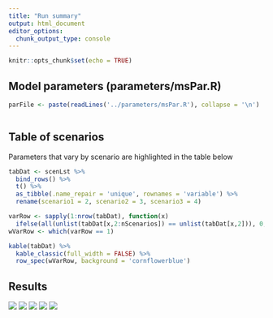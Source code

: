 ```yaml
---
title: "Run summary"
output: html_document
editor_options:
  chunk_output_type: console
---
```


```r
knitr::opts_chunk$set(echo = TRUE)
```


## Model parameters (parameters/msPar.R)
```r
parFile <- paste(readLines('../parameters/msPar.R'), collapse = '\n')
```

```r
```


## Table of scenarios
Parameters that vary by scenario are highlighted in the table below
```r
tabDat <- scenLst %>%
  bind_rows() %>%
  t() %>%
  as_tibble(.name_repair = 'unique', rownames = 'variable') %>%
  rename(scenario1 = 2, scenario2 = 3, scenario3 = 4)

varRow <- sapply(1:nrow(tabDat), function(x)
  ifelse(all(unlist(tabDat[x,2:nScenarios]) == unlist(tabDat[x,2])), 0, 1))
wVarRow <- which(varRow == 1)

kable(tabDat) %>%
  kable_classic(full_width = FALSE) %>%
  row_spec(wVarRow, background = 'cornflowerblue')
```


## Results

<!-- ![](`r file.path(rmdFigPath, 'hr_stocks.png')`) -->
<!-- ![](`r file.path(rmdFigPath, 'hr_weirs.png')`) -->
<!-- ![](`r file.path(rmdFigPath, 'hr_stocksWeirs.png')`) -->
<!-- ![](`r file.path(rmdFigPath, 'meanH.png')`) -->
<!-- ![](`r file.path(rmdFigPath, 'meanRun.png')`) -->
<!-- ![](`r file.path(rmdFigPath, 'pextr.png')`) -->
<!-- ![](`r file.path(rmdFigPath, 'pover.png')`) -->
![](`r file.path(rmdFigPath, 'hTile.png')`)
![](`r file.path(rmdFigPath, 'runTile.png')`)
![](`r file.path(rmdFigPath, 'eTile.png')`)
![](`r file.path(rmdFigPath, 'pctOFTile.png')`)
![](`r file.path(rmdFigPath, 'pctEXTile.png')`)
<!-- ![](`r file.path(rmdFigPath, 'meanSmsy.png')`) -->
